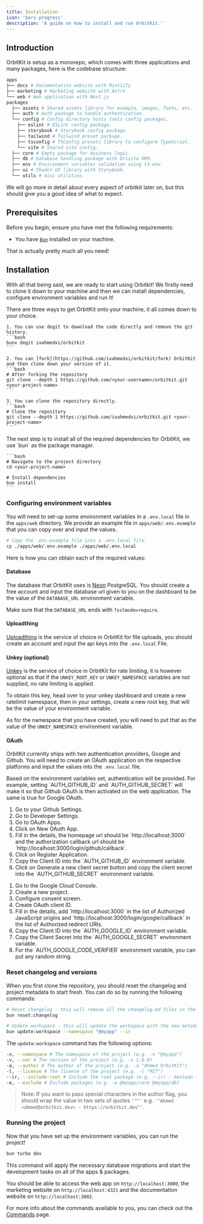 ```yaml
---
title: Installation
icon: 'bars-progress'
description: 'A guide on how to install and run OrbitKit.'
---
```


## Introduction

OrbitKit is setup as a monorepo, which comes with three applications and many packages, here is the codebase structure:

```bash
apps
├── docs # Documentation website with Mintlify
├── marketing # Marketing website with Astro
└── web # Web application with Next.js
packages
  ├── assets # Shared assets library for example, images, fonts, etc.
  ├── auth # Auth package to handle authentication.
  └── config # Config directory hosts tools config packages.
    ├── eslint # ESLint config package.
    ├── storybook # Storybook config package.
    ├── tailwind # Tailwind preset package.
    ├── tsconfig # TSConfig presets library to configure TypeScript.
    └── vite # Shared vite config.
  ├── core # Empty package for business logic.
  ├── db # Database handling package with Drizzle ORM.
  ├── env # Environment variables validation using t3-env.
  ├── ui # Shadcn UI library with Storybook.
  └── utils # misc utilities.
```

We will go more in detail about every aspect of orbitkit later on, but this should give you a good idea of what to expect.

## Prerequisites

Before you begin, ensure you have met the following requirements:

- You have [`Bun`](https://bun.sh) installed on your machine.

That is actually pretty much all you need!

## Installation

With all that being said, we are ready to start using Orbitkit! We firstly need to clone it down to your machine and then we can install dependencies, configure environment variables and run it!

<AccordionGroup>
  <Accordion title="1. Clone the repository" icon="github">
    There are three ways to get OrbitKit onto your machine, it all comes down to your choice.

    1. You can use degit to download the code directly and remove the git history.
    ```bash
    bunx degit ixahmedxi/orbitkit
    ```

    2. You can [fork](https://github.com/ixahmedxi/orbitkit/fork) OrbitKit and then clone down your version of it.
    ```bash
    # After forking the repository
    git clone --depth 1 https://github.com/<your-username>/orbitkit.git <your-project-name>
    ```

    3. You can clone the repository directly.
    ```bash
    # Clone the repository
    git clone --depth 1 https://github.com/ixahmedxi/orbitkit.git <your-project-name>
    ```

  </Accordion>

  <Accordion title="2. Install dependencies" icon="cube">
    The next step is to install all of the required dependencies for OrbitKit, we use `bun` as the package manager.

    ```bash
    # Navigate to the project directory
    cd <your-project-name>

    # Install dependencies
    bun install
    ```

  </Accordion>
</AccordionGroup>

### Configuring environment variables

You will need to set-up some environment variables in a `.env.local` file in the `apps/web` directory. We provide an example file in `apps/web/.env.example` that you can copy over and input the values.

```bash
# Copy the .env.example file into a .env.local file.
cp ./apps/web/.env.example ./apps/web/.env.local
```

Here is how you can obtain each of the required values:

#### Database

The database that OrbitKit uses is [Neon](https://neon.tech) PostgreSQL. You should create a free account and input the database url given to you on the dashboard to be the value of the `DATABASE_URL` environment variable.

Make sure that the `DATABASE_URL` ends with `?sslmode=require`.

#### Uploadthing

[Uploadthing](https://uploadthing.com) is the service of choice in OrbitKit for file uploads, you should create an account and input the api keys into the `.env.local` File.

#### Unkey (optional)

[Unkey](https://unkey.dev) is the service of choice in OrbitKit for rate limiting, it is however optional as that if the `UNKEY_ROOT_KEY` or `UNKEY_NAMESPACE` variables are not supplied, no rate limiting is applied.

To obtain this key, head over to your unkey dashboard and create a new ratelimit namespace, then in your settings, create a new root key, that will be the value of your environment variable.

As for the namespace that you have created, you will need to put that as the value of the `UNKEY_NAMESPACE` environment variable.

#### OAuth

OrbitKit currently ships with two authentication providers, Google and Github. You will need to create an OAuth application on the respective platforms and input the values into the `.env.local` file.

<Note>
  Based on the environment variables set, authentication will be provided. For
  example, setting `AUTH_GITHUB_ID` and `AUTH_GITHUB_SECRET` will make it so
  that Github OAuth is then activated on the web application. The same is true
  for Google OAuth.
</Note>

<AccordionGroup>
  <Accordion title="Configuring Github OAuth" icon="github">
    <ol>
      <li>Go to your Github Settings.</li>
      <li>Go to Developer Settings.</li>
      <li>Go to OAuth Apps.</li>
      <li>Click on New OAuth App.</li>
      <li>
        Fill in the details, the homepage url should be `http://localhost:3000`
        and the authorization callback url should be
        `http://localhost:3000/login/github/callback`.
      </li>
      <li>Click on Register Application.</li>
      <li>
        Copy the Client ID into the `AUTH_GITHUB_ID` environment variable.
      </li>
      <li>
        Click on Generate a new client secret button and copy the client secret
        into the `AUTH_GITHUB_SECRET` environment variable.
      </li>
    </ol>
  </Accordion>
  <Accordion title="Configuring Google OAuth" icon="google">
    <ol>
      <li>Go to the Google Cloud Console.</li>
      <li>Create a new project.</li>
      <li>Configure consent screen.</li>
      <li>Create OAuth client ID.</li>
      <li>
        Fill in the details, add `http://localhost:3000` in the list of
        Authorized JavaScript origins and
        `http://localhost:3000/login/google/callback` in the list of Authorized
        redirect URIs.
      </li>
      <li>
        Copy the Client ID into the `AUTH_GOOGLE_ID` environment variable.
      </li>
      <li>
        Copy the Client Secret into the `AUTH_GOOGLE_SECRET` environment
        variable.
      </li>
      <li>
        For the `AUTH_GOOGLE_CODE_VERIFIER` environment variable, you can put
        any random string.
      </li>
    </ol>
  </Accordion>
</AccordionGroup>

### Reset changelog and versions

When you first clone the repository, you should reset the changelog and project metadata to start fresh. You can do so by running the following commands:

```bash
# Reset changelog - this will remove all the changelog.md files in the packages
bun reset:changelog

# Update workspace - this will update the workspace with the new metadata
bun update:workspace --namespace "@myapp" --ir
```

The `update:workspace` command has the following options:

```bash
-n, --namespace # The namespace of the project (e.g. -n "@myapp")
-v, --ver # The version of the project (e.g. -v 1.0.0)
-a, --author # The author of the project (e.g. -a "Ahmed OrbitKit")
-l, --license # The license of the project (e.g. -l "MIT")
--ir, --include-root # Include the root package (e.g. --ir) - boolean flag - no value needs to be passed
-e, --exclude # Exclude packages (e.g. -e @myapp/core @myapp/db)
```

> Note: If you want to pass special characters in the author flag, you should wrap the value in two sets of quotes `'""'` e.g. `'"Ahmed <ahmed@orbitkit.dev> - https://orbitkit.dev"'`.

### Running the project

Now that you have set up the environment variables, you can run the project!

```bash
bun turbo dev
```

This command will apply the necessary database migrations and start the development tasks on all of the apps & packages.

You should be able to access the web app on `http://localhost:3000`, the marketing website on `http://localhost:4321` and the documentation website on `http://localhost:3002`.

For more info about the commands available to you, you can check out the [Commands](/commands) page.
